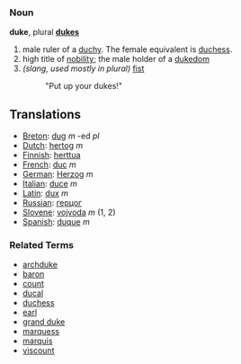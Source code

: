 === Noun ===
'''duke''', plural '''[[dukes]]'''

# male ruler of a [[duchy]].  The female equivalent is [[duchess]].
# high title of [[nobility]]; the male holder of a [[dukedom]]
# ''(slang, used mostly in plural)'' [[fist]]
#: "Put up your dukes!"

==Translations==
*[[Breton]]: [[dug]] ''m'' -ed ''pl''
*[[Dutch]]: [[hertog]] ''m''
*[[Finnish]]: [[herttua]]
*[[French]]: [[duc]] ''m''
*[[German]]: [[Herzog]] ''m''
*[[Italian]]: [[duce]] ''m''
*[[Latin]]: [[dux]] ''m''
*[[Russian]]: [[герцог]]
*[[Slovene]]: [[vojvoda]] ''m'' (1, 2)
*[[Spanish]]: [[duque]] ''m''

===Related Terms===
*[[archduke]]
*[[baron]]
*[[count]]
*[[ducal]]
*[[duchess]]
*[[earl]]
*[[grand duke]]
*[[marquess]]
*[[marquis]]
*[[viscount]]